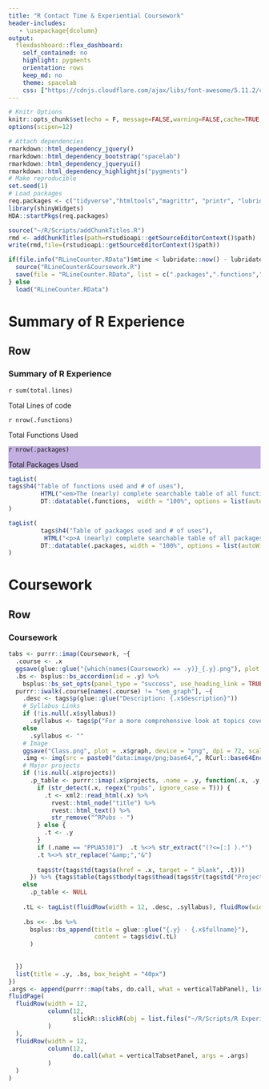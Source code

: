 ```yaml
---
title: "R Contact Time & Experiential Coursework"
header-includes:
   - \usepackage{dcolumn}
output: 
  flexdashboard::flex_dashboard: 
    self_contained: no
    highlight: pygments
    orientation: rows
    keep_md: no
    theme: spacelab
    css: ["https://cdnjs.cloudflare.com/ajax/libs/font-awesome/5.11.2/css/all.min.css", "RExperience.min.css"]
---
```


```r
# Knitr Options
knitr::opts_chunk$set(echo = F, message=FALSE,warning=FALSE,cache=TRUE, fig.align='center', fig.height=5.625, fig.width=7.5, tidy=TRUE, tidy.opts=list(width.cutoff=80))
options(scipen=12)

# Attach dependencies
rmarkdown::html_dependency_jquery()
rmarkdown::html_dependency_bootstrap("spacelab")
rmarkdown::html_dependency_jqueryui()
rmarkdown::html_dependency_highlightjs("pygments")
# Make reproducible
set.seed(1)
# Load packages
req.packages <- c("tidyverse","htmltools","magrittr", "printr", "lubridate", "shiny", "flexdashboard")
library(shinyWidgets)
HDA::startPkgs(req.packages)
```



```r
source("~/R/Scripts/addChunkTitles.R")
rmd <- addChunkTitles(path=rstudioapi::getSourceEditorContext()$path)
write(rmd,file=(rstudioapi::getSourceEditorContext()$path))
```

```r
if(file.info("RLineCounter.RData")$mtime < lubridate::now() - lubridate::weeks(12)) {
  source("RLineCounter&Coursework.R")
  save(file = "RLineCounter.RData", list = c(".packages",".functions","total.lines","Coursework"))
} else
  load("RLineCounter.RData")
```

Summary of R Experience
=======================================================================

Row
-----------------------------------------------------------------------

### Summary of R Experience

<div class="container-fluid">
<div class="row">
<div class="col-sm-4">
<div class="value-box bg-primary">
<div class="inner">
<p class = "value">`r sum(total.lines)`</p>
<p class="caption">Total Lines of code</p>
<div class="icon">
<i class="fas fa-code"></i>
</div>
</div>
</div>
</div>
<div class="col-sm-4">
<div class="value-box bg-success">
<div class="inner">
<p class = "value">`r nrow(.functions)`</p>
<p class="caption">Total Functions Used</p>
<div class="icon">
<i class="fas fa-file-code"></i>
</div>
</div>
</div>
</div>
<div class="col-sm-4">
<div class="value-box" style="background:#c3b0e0">
<div class="inner">
<p class = "value">`r nrow(.packages)`</p>
<p class="caption">Total Packages Used</p>
<div class="icon">
<i class="fas fa-archive"></i>
</div>
</div>
</div>
</div>
</div>
<div class="row">
<div class="col-sm-6">

```r
tagList(
tags$h4("Table of functions used and # of uses"),
         HTML("<em>The (nearly) complete searchable table of all functions used to date in R. </em>"),
         DT::datatable(.functions,  width = "100%", options = list(autoWidth = TRUE), style = "bootstrap", fillContainer = F)
)    
```
</div>
<div class="col-sm-6">

```r
tagList(
         tags$h4("Table of packages used and # of uses"),
          HTML("<p>A (nearly) complete searchable table of all packages used to date in R. <em>For ease, uses are counted by the number of occurences of explicit inline calls ie 'package::', implicit calls where a library call was used previously will show lower totals. </em></p>"),
         DT::datatable(.packages, width = "100%", options = list(autoWidth = TRUE), style = "bootstrap", fillContainer = F)
)

```
</div>
</div>
</div> 


Coursework 
=======================================================================

Row
-----------------------------------------------------------------------

### Coursework

```r
tabs <- purrr::imap(Coursework, ~{
  .course <- .x
  ggsave(glue::glue("{which(names(Coursework) == .y)}_{.y}.png"), plot = .x$sem_graph, path = "sem_graphs", device = "png", dpi = 72, scale= .75)
  .bs <- bsplus::bs_accordion(id = .y) %>%
    bsplus::bs_set_opts(panel_type = "success", use_heading_link = TRUE)
  purrr::iwalk(.course[names(.course) != "sem_graph"], ~{
    .desc <- tags$p(glue::glue("Description: {.x$description}"))
    # Syllabus Links
    if (!is.null(.x$syllabus))
      .syllabus <- tags$p("For a more comprehensive look at topics covered, see the", tags$a(href = .x$syllabus, target = "_blank", "syllabus"))
    else
      .syllabus <- ""
    # Image
    ggsave("Class.png", plot = .x$graph, device = "png", dpi = 72, scale= .75)
    .img <- img(src = paste0("data:image/png;base64,", RCurl::base64Encode(readBin("Class.png", "raw", file.info("Class.png")[1, "size"]), "txt")))
    # Major projects
    if (!is.null(.x$projects))
      .p_table <- purrr::imap(.x$projects, .name = .y, function(.x, .y, .name){
        if (str_detect(.x, regex("rpubs", ignore_case = T))) {
          .t <- xml2::read_html(.x) %>%
            rvest::html_node("title") %>%
            rvest::html_text() %>% 
            str_remove("^RPubs - ")
        } else {
          .t <- .y
        }
        if (.name == "PPUA5301")  .t %<>% str_extract("(?<=[:] ).*") 
        .t %<>% str_replace("&amp;","&")
        
        tags$tr(tags$td(tags$a(href = .x, target = "_blank", .t)))
      }) %>% {tags$table(tags$tbody(tags$thead(tags$tr(tags$td("Projects"))), .))}
    else
      .p_table <- NULL
    
    .tL <- tagList(fluidRow(width = 12, .desc, .syllabus), fluidRow(width = 12, column(6,.img), column(6, .p_table)))
    
    .bs <<- .bs %>%
      bsplus::bs_append(title = glue::glue("{.y} - {.x$fullname}"),
                        content = tags$div(.tL)
      )
    
    
  })
  list(title = .y, .bs, box_height = "40px")
})
.args <- append(purrr::map(tabs, do.call, what = verticalTabPanel), list(color = "#6d94bf", contentWidth = 10))
fluidPage(
  fluidRow(width = 12,
           column(12,
                  slickR::slickR(obj = list.files("~/R/Scripts/R Experiential Coursework/sem_graphs", full.names = T), slideId = "sem_graphs", padding = 75)
           )
  ),
  fluidRow(width = 12,
           column(12,
                  do.call(what = verticalTabsetPanel, args = .args)
           )
  )
)

```
